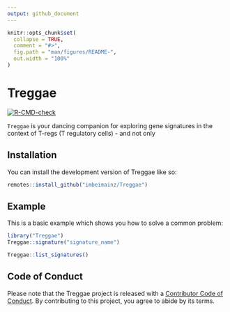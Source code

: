 ```yaml
---
output: github_document
---
```


<!-- README.md is generated from README.Rmd. Please edit that file -->

```r
knitr::opts_chunk$set(
  collapse = TRUE,
  comment = "#>",
  fig.path = "man/figures/README-",
  out.width = "100%"
)
```

# Treggae

<!-- badges: start -->
[![R-CMD-check](https://github.com/imbeimainz/Treggae/actions/workflows/R-CMD-check.yaml/badge.svg)](https://github.com/imbeimainz/Treggae/actions/workflows/R-CMD-check.yaml)
<!-- badges: end -->

`Treggae` is your dancing companion for exploring gene signatures in the context
of T-regs (T regulatory cells) - and not only

## Installation

You can install the development version of Treggae like so:

``` r
remotes::install_github("imbeimainz/Treggae")
```

## Example

This is a basic example which shows you how to solve a common problem:

```r
library("Treggae")
Treggae::signature("signature_name")

Treggae::list_signatures()
```

## Code of Conduct

Please note that the Treggae project is released with a [Contributor Code of Conduct](https://contributor-covenant.org/version/2/1/CODE_OF_CONDUCT.html). By contributing to this project, you agree to abide by its terms.
